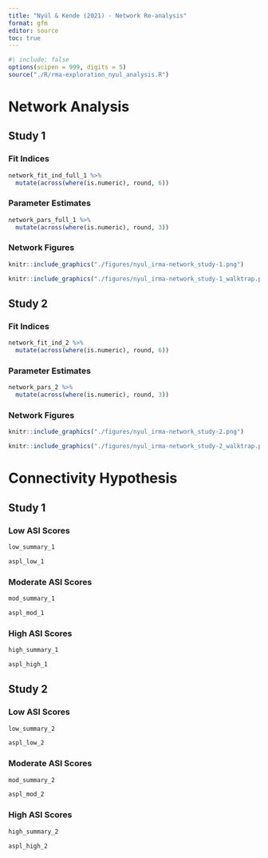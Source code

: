 ```yaml
---
title: "Nyúl & Kende (2021) - Network Re-analysis"
format: gfm
editor: source
toc: true
---
```


```r
#| include: false
options(scipen = 999, digits = 5)
source("./R/rma-exploration_nyul_analysis.R")

```

# Network Analysis

## Study 1

### Fit Indices

```r
network_fit_ind_full_1 %>% 
  mutate(across(where(is.numeric), round, 6))
```

### Parameter Estimates

```r
network_pars_full_1 %>% 
  mutate(across(where(is.numeric), round, 3))
```

### Network Figures

```r
knitr::include_graphics("./figures/nyul_irma-network_study-1.png")
```

```r
knitr::include_graphics("./figures/nyul_irma-network_study-1_walktrap.png")
```

## Study 2

### Fit Indices

```r
network_fit_ind_2 %>% 
  mutate(across(where(is.numeric), round, 6))
```

### Parameter Estimates

```r
network_pars_2 %>% 
  mutate(across(where(is.numeric), round, 3))
```

### Network Figures

```r
knitr::include_graphics("./figures/nyul_irma-network_study-2.png")
```

```r
knitr::include_graphics("./figures/nyul_irma-network_study-2_walktrap.png")
```


# Connectivity Hypothesis

## Study 1

### Low ASI Scores

```r
low_summary_1
```

```r
aspl_low_1
```

### Moderate ASI Scores

```r
mod_summary_1
```

```r
aspl_mod_1
```

### High ASI Scores

```r
high_summary_1
```

```r
aspl_high_1
```

## Study 2

### Low ASI Scores

```r
low_summary_2
```

```r
aspl_low_2
```

### Moderate ASI Scores

```r
mod_summary_2
```

```r
aspl_mod_2
```

### High ASI Scores

```r
high_summary_2
```

```r
aspl_high_2
```